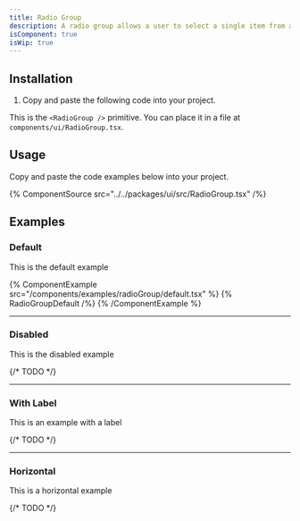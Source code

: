 ```yaml
---
title: Radio Group
description: A radio group allows a user to select a single item from a list of mutually exclusive options.
isComponent: true
isWip: true
---
```


## Installation

1. Copy and paste the following code into your project.

This is the `<RadioGroup />` primitive. You can place it in a file at `components/ui/RadioGroup.tsx`.

## Usage

Copy and paste the code examples below into your project.

{% ComponentSource src="../../packages/ui/src/RadioGroup.tsx" /%}

## Examples

### Default

This is the default example

{% ComponentExample src="/components/examples/radioGroup/default.tsx" %}
{% RadioGroupDefault /%}
{% /ComponentExample %}

---

### Disabled

This is the disabled example

{/* TODO */}

---

### With Label

This is an example with a label

{/* TODO */}

---

### Horizontal

This is a horizontal example

{/* TODO */}

